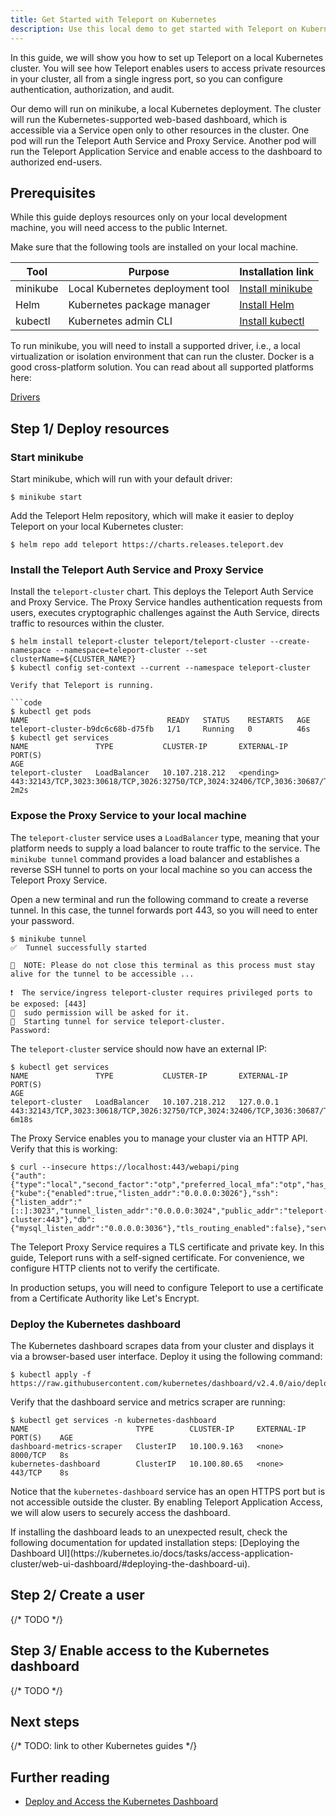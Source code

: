 ```yaml
---
title: Get Started with Teleport on Kubernetes
description: Use this local demo to get started with Teleport on Kubernetes in 10 minutes.
---
```


In this guide, we will show you how to set up Teleport on a local Kubernetes cluster. You will see how Teleport enables users to access private resources in your cluster, all from a single ingress port, so you can configure authentication, authorization, and audit.

Our demo will run on minikube, a local Kubernetes deployment. The cluster will run the Kubernetes-supported web-based dashboard, which is accessible via a Service open only to other resources in the cluster. One pod will run the Teleport Auth Service and Proxy Service. Another pod will run the Teleport Application Service and enable access to the dashboard to authorized end-users.

## Prerequisites

While this guide deploys resources only on your local development machine, you will need access to the public Internet.

Make sure that the following tools are installed on your local machine.

|Tool|Purpose|Installation link|
|---|---|---|
|minikube|Local Kubernetes deployment tool|[Install minikube](https://minikube.sigs.k8s.io/docs/start/)|
|Helm|Kubernetes package manager|[Install Helm](https://helm.sh/docs/intro/install/)
|kubectl|Kubernetes admin CLI|[Install kubectl](https://kubernetes.io/docs/tasks/tools/)

To run minikube, you will need to install a supported driver, i.e., a local virtualization or isolation environment that can run the cluster. Docker is a good cross-platform solution. You can read about all supported platforms here:

[Drivers](https://minikube.sigs.k8s.io/docs/drivers/)


## Step 1/ Deploy resources

### Start minikube

Start minikube, which will run with your default driver:

```code
$ minikube start
```

Add the Teleport Helm repository, which will make it easier to deploy Teleport on your local Kubernetes cluster:

```code
$ helm repo add teleport https://charts.releases.teleport.dev
```

### Install the Teleport Auth Service and Proxy Service

Install the `teleport-cluster` chart. This deploys the Teleport Auth Service and Proxy Service. The Proxy Service handles authentication requests from users, executes cryptographic challenges against the Auth Service, directs traffic to resources within the cluster.

```code
$ helm install teleport-cluster teleport/teleport-cluster --create-namespace --namespace=teleport-cluster --set clusterName=${CLUSTER_NAME?}
$ kubectl config set-context --current --namespace teleport-cluster

Verify that Teleport is running.

```code
$ kubectl get pods
NAME                               READY   STATUS    RESTARTS   AGE
teleport-cluster-b9dc6c68b-d75fb   1/1     Running   0          46s
$ kubectl get services
NAME               TYPE           CLUSTER-IP       EXTERNAL-IP   PORT(S)                                                                     AGE
teleport-cluster   LoadBalancer   10.107.218.212   <pending>     443:32143/TCP,3023:30618/TCP,3026:32750/TCP,3024:32406/TCP,3036:30687/TCP   2m2s
```

### Expose the Proxy Service to your local machine

The `teleport-cluster` service uses a `LoadBalancer` type, meaning that your platform needs to supply a load balancer to route traffic to the service. The `minikube tunnel` command provides a load balancer and establishes a reverse SSH tunnel to ports on your local machine so you can access the Teleport Proxy Service.

Open a new terminal and run the following command to create a reverse tunnel. In this case, the tunnel forwards port 443, so you will need to enter your password.

```code
$ minikube tunnel
✅  Tunnel successfully started

📌  NOTE: Please do not close this terminal as this process must stay alive for the tunnel to be accessible ...

❗  The service/ingress teleport-cluster requires privileged ports to be exposed: [443]
🔑  sudo permission will be asked for it.
🏃  Starting tunnel for service teleport-cluster.
Password:
```

The `teleport-cluster` service should now have an external IP:

```code
$ kubectl get services
NAME               TYPE           CLUSTER-IP       EXTERNAL-IP   PORT(S)                                                                     AGE
teleport-cluster   LoadBalancer   10.107.218.212   127.0.0.1     443:32143/TCP,3023:30618/TCP,3026:32750/TCP,3024:32406/TCP,3036:30687/TCP   6m18s
```

The Proxy Service enables you to manage your cluster via an HTTP API. Verify that this is working:

```
$ curl --insecure https://localhost:443/webapi/ping
{"auth":{"type":"local","second_factor":"otp","preferred_local_mfa":"otp","has_motd":false},"proxy":{"kube":{"enabled":true,"listen_addr":"0.0.0.0:3026"},"ssh":{"listen_addr":"[::]:3023","tunnel_listen_addr":"0.0.0.0:3024","public_addr":"teleport-cluster:443"},"db":{"mysql_listen_addr":"0.0.0.0:3036"},"tls_routing_enabled":false},"server_version":"8.2.0","min_client_version":"7.0.0"}%                           
```

<Admonition type="warning" title="Certificate warning">
The Teleport Proxy Service requires a TLS certificate and private key. In this guide, Teleport runs with a self-signed certificate. For convenience, we configure HTTP clients not to verify the certificate. 

In production setups, you will need to configure Teleport to use a certificate from a Certificate Authority like Let's Encrypt.
</Admonition>

### Deploy the Kubernetes dashboard

The Kubernetes dashboard scrapes data from your cluster and displays it via a browser-based user interface. Deploy it using the following command:

```code
$ kubectl apply -f https://raw.githubusercontent.com/kubernetes/dashboard/v2.4.0/aio/deploy/recommended.yaml
```

Verify that the dashboard service and metrics scraper are running:

```code
$ kubectl get services -n kubernetes-dashboard
NAME                        TYPE        CLUSTER-IP     EXTERNAL-IP   PORT(S)    AGE
dashboard-metrics-scraper   ClusterIP   10.100.9.163   <none>        8000/TCP   8s
kubernetes-dashboard        ClusterIP   10.100.80.65   <none>        443/TCP    8s
```

Notice that the `kubernetes-dashboard` service has an open HTTPS port but is not accessible outside the cluster. By enabling Teleport Application Access, we will alow users to securely access the dashboard.

<Notice type="tip">
If installing the dashboard leads to an unexpected result, check the following documentation for updated installation steps: [Deploying the Dashboard UI](https://kubernetes.io/docs/tasks/access-application-cluster/web-ui-dashboard/#deploying-the-dashboard-ui).
</Notice>

## Step 2/ Create a user

{/* TODO */}

## Step 3/ Enable access to the Kubernetes dashboard
{/* TODO */}

## Next steps
{/* TODO: link to other Kubernetes guides */}

## Further reading
- [Deploy and Access the Kubernetes Dashboard](https://kubernetes.io/docs/tasks/access-application-cluster/web-ui-dashboard/)

